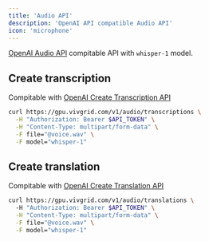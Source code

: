 ```yaml
---
title: 'Audio API'
description: 'OpenAI API compatible Audio API'
icon: 'microphone'
---
```


[OpenAI Audio API](https://platform.openai.com/docs/api-reference/audio) compitable API with `whisper-1` model.

## Create transcription

Compitable with [OpenAI Create Transcription API](https://platform.openai.com/docs/api-reference/audio/createTranscription)

```sh
curl https://gpu.vivgrid.com/v1/audio/transcriptions \
  -H "Authorization: Bearer $API_TOKEN" \
  -H "Content-Type: multipart/form-data" \
  -F file="@voice.wav" \
  -F model="whisper-1"
```

## Create translation 

Compitable with [OpenAI Create Translation API](https://platform.openai.com/docs/api-reference/audio/createTranslation)


```sh
curl https://gpu.vivgrid.com/v1/audio/translations \  
  -H "Authorization: Bearer $API_TOKEN" \
  -H "Content-Type: multipart/form-data" \
  -F file="@voice.wav" \
  -F model="whisper-1"
```
